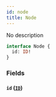 ```yaml
---
id: node
title: Node
---
```



No description

```graphql
interface Node {
  id: ID!
}
```


### Fields

#### `id` ([`ID`](/cyberconnect-api/reference/scalars/id))






